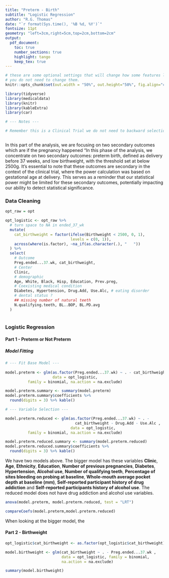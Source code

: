 ```yaml
---
title: "Preterm - Birth"
subtitle: "Logistic Regression"
author: "R.G. Thomas"
date: "`r format(Sys.time(), '%B %d, %Y')`"
fontsize: 11pt
geometry: "left=3cm,right=5cm,top=2cm,bottom=2cm"
output:
  pdf_document:
    toc: true
    number_sections: true
    highlight: tango
    keep_tex: true 
---    
```

    

```r
# these are some optional settings that will change how some features look
# you do not need to change them.
knitr::opts_chunk$set(out.width = "50%", out.height="50%", fig.align="center", warning=FALSE, message=FALSE)
```


```r

library(tidyverse)
library(medicaldata)
library(knitr)
library(kableExtra)
library(car)

# --- Notes --- 

# Remember this is a Clinical Trial we do not need to backward selection



```
In this part of the analysis, we are focusing on two secondary outcomes which are if the pregnancy happened "In this phase of the analysis, we concentrate on two secondary outcomes: preterm birth, defined as delivery before 37 weeks, and low birthweight, with the threshold set at below 2500g. It's essential to note that these outcomes are secondary in the context of the clinical trial, where the power calculation was based on gestational age at delivery. This serves as a reminder that our statistical power might be limited for these secondary outcomes, potentially impacting our ability to detect statistical significance.

### Data Cleaning 
```r

opt_raw = opt

opt_logistic <- opt_raw %>%
  # turn space to NA in ended_37_wk
  mutate(
    cat_birthweight = factor(ifelse(Birthweight < 2500, 0, 1), 
                             levels = c(0, 1)),
    across(where(is.factor), ~na_if(as.character(.), "   "))
  ) %>%
  select(
    # Outcome
    Preg.ended...37.wk, cat_birthweight,
    # Center
    Clinic,
    # demographic
    Age, White, Black, Hisp, Education, Prev.preg, 
    # Coexisting medical condition
    Diabetes, Hypertension, Drug.Add, Use.Alc, # eating disorder
    # dental status ?
    ## missing number of natural teeth
    N.qualifying.teeth, BL..BOP, BL.PD.avg
  )
  

```


### Logistic Regression

#### Part 1 - Preterm or Not Preterm

##### Model Fitting 
```r


# --- Fit Base Model ---
  
model.preterm <- glm(as.factor(Preg.ended...37.wk) ~ . - cat_birthweight, 
                     data = opt_logistic, 
          family = binomial, na.action = na.exclude)

model.preterm.summary <- summary(model.preterm)
model.preterm.summary$coefficients %>% 
  round(digits = 3) %>% kable()

# --- Variable Selection --- 

model.preterm.reduced <- glm(as.factor(Preg.ended...37.wk) ~ . - 
                               cat_birthweight - Drug.Add - Use.Alc , 
                             data = opt_logistic, 
          family = binomial, na.action = na.exclude)

model.preterm.reduced.summary <- summary(model.preterm.reduced)
model.preterm.reduced.summary$coefficients %>% 
  round(digits = 3) %>% kable()

```
We have two models above. The bigger model has these variables **Clinic**, **Age**, **Ethnicity**, **Education**, **Number of previous pregnancies**, **Diabetes**, **Hypertension**, **Alcohol use**, **Number of qualifying teeth**, **Percentage of sites bleeding on probing at baseline**, **Whole-mouth average pocket depth at baseline (mm)**, **Self-reported participant history of drug addiction** and **Self-reported participants history of alcohol use**. The reduced model does not have drug addiction and alcohol use variables. 



```r
anova(model.preterm, model.preterm.reduced, test = "LRT")

compareCoefs(model.preterm,model.preterm.reduced)
```


When looking at the bigger model, the 



#### Part 2 - Birthweight 

```r

opt_logistic$cat_birthweight <- as.factor(opt_logistic$cat_birthweight)

model.birthweight <- glm(cat_birthweight ~ . - Preg.ended...37.wk , 
                         data = opt_logistic, family = binomial, 
                         na.action = na.exclude)

summary(model.birthweight)


```

